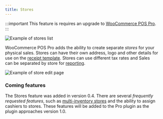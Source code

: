 ```yaml
---
title: Stores
---
```


:::important
This feature is requires an upgrade to [WooCommerce POS Pro](http://wcpos.com/pro).
:::

![Example of stores list](https://wcpos.com/wp-content/uploads/2016/08/stores-page.png "Example of stores list")

WooCommerce POS Pro adds the ability to create separate _stores_ for your physical sales.
Stores can have their own address, logo and other details for use on the [receipt template](receipts.html).
Stores can use different tax rates and Sales can be separated by store for [reporting](reports.html#sales-by-store).

![Example of store edit page](https://wcpos.com/wp-content/uploads/2016/08/edit-store-page.png "Example of store edit page")

### Coming features

The Stores feature was added in version 0.4.
There are several _frequently requested features_, such as [multi-inventory stores](stores/multi-inventory.html) and the ability to assign cashiers to stores.
These features will be added to the Pro plugin as the plugin approaches version 1.0.
